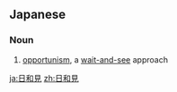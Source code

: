 ==Japanese==
{{ja-kanjitab|日|和|見}}

===Noun===
{{ja-noun|ひよりみ}}

# [[opportunism]], a [[wait-and-see]] approach

[[ja:日和見]]
[[zh:日和見]]